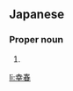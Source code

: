 ==Japanese==
{{ja-kanjitab|ゆき|はる}}

===Proper noun===
{{ja-pos|ゆきはる|proper}}

# {{given name|male|lang=ja|sort=ゆきはる}}

[[li:幸春]]